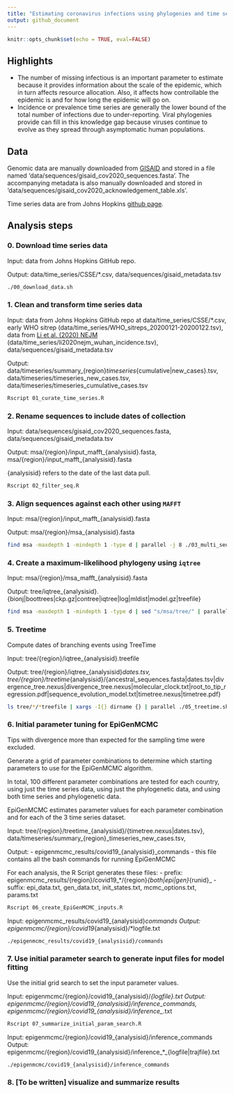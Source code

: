 ```yaml
---
title: "Estimating coronavirus infections using phylogenies and time series data"
output: github_document
---
```


```r
knitr::opts_chunk$set(echo = TRUE, eval=FALSE)
```

## Highlights

- The number of missing infectious is an important parameter to estimate because it provides information about the scale of the epidemic, which in turn affects resource allocation. Also, it affects how controllable the epidemic is and for how long the epidemic will go on.
- Incidence or prevalence time series are generally the lower bound of the total number of infections due to under-reporting. Viral phylogenies provide can fill in this knowledge gap because viruses continue to evolve as they spread through asymptomatic human populations.

## Data

Genomic data are manually downloaded from [GISAID](https://www.gisaid.org/) and stored in a file named 'data/sequences/gisaid_cov2020_sequences.fasta'. The accompanying metadata is also manually downloaded and stored in 'data/sequences/gisaid_cov2020_acknowledgement_table.xls'.

Time series data are from Johns Hopkins [github page](https://github.com/CSSEGISandData/COVID-19/tree/master/csse_covid_19_data).

## Analysis steps

### 0. Download time series data

Input: data from Johns Hopkins GitHub repo.

Output: data/time_series/CSSE/*.csv, data/sequences/gisaid_metadata.tsv

```bash
./00_download_data.sh
```

### 1. Clean and transform time series data

Input: data from Johns Hopkins GitHub repo at data/time_series/CSSE/*.csv, early WHO sitrep (data/time_series/WHO_sitreps_20200121-20200122.tsv), data from [Li et al. (2020) NEJM](https://www.nejm.org/doi/full/10.1056/NEJMoa2001316) (data/time_series/li2020nejm_wuhan_incidence.tsv), data/sequences/gisaid_metadata.tsv

Output: data/timeseries/summary_{region}_timeseries_{cumulative|new_cases}.tsv, data/timeseries/timeseries_new_cases.tsv, data/timeseries/timeseries_cumulative_cases.tsv

```bash
Rscript 01_curate_time_series.R
```

### 2. Rename sequences to include dates of collection

Input: data/sequences/gisaid_cov2020_sequences.fasta, data/sequences/gisaid_metadata.tsv

Output: msa/{region}/input_mafft_{analysisid}.fasta, msa/{region}/input_mafft_{analysisid}.fasta

{analysisid} refers to the date of the last data pull.

```bash
Rscript 02_filter_seq.R
```

### 3. Align sequences against each other using `MAFFT`

Input: msa/{region}/input_mafft_{analysisid}.fasta

Output: msa/{region}/msa_{analysisid}.fasta

```bash
find msa -maxdepth 1 -mindepth 1 -type d | parallel -j 8 ./03_multi_sequence_alignment.sh {}
```

### 4. Create a maximum-likelihood phylogeny using `iqtree`

Input: msa/{region}/msa_mafft_{analysisid}.fasta

Output: tree/iqtree_{analysisid}.{bionj|boottrees|ckp.gz|contree|iqtree|log|mldist|model.gz|treefile}

```bash
find msa -maxdepth 1 -mindepth 1 -type d | sed "s/msa/tree/" | parallel -j 8 ./04_build_ml_tree.sh {}
```

### 5. Treetime

Compute dates of branching events using TreeTime

Input: tree/{region}/iqtree_{analysisid}.treefile

Output: tree/{region}/iqtree_{analysisid}_dates.tsv, tree/{region}/treetime_{analysisid}/{ancestral_sequences.fasta|dates.tsv|divergence_tree.nexus|divergence_tree.nexus|molecular_clock.txt|root_to_tip_regression.pdf|sequence_evolution_model.txt|timetree.nexus|timetree.pdf}

```bash
ls tree/*/*treefile | xargs -I{} dirname {} | parallel ./05_treetime.sh {}
```




### 6. Initial parameter tuning for EpiGenMCMC

Tips with divergence more than expected for the sampling time were excluded.

Generate a grid of parameter combinations to determine which starting parameters to use for the EpiGenMCMC algorithm.

In total, 100 different parameter combinations are tested for each country, using just the time series data, using just the phylogenetic data, and using both time series and phylogenetic data.

EpiGenMCMC estimates parameter values for each parameter combination and for each of the 3 time series dataset.

Input: tree/{region}/treetime_{analysisid}/{timetree.nexus|dates.tsv}, data/timeseries/summary_{region}_timeseries_new_cases.tsv,

Output: 
- epigenmcmc_results/covid19_{analysisid}_commands - this file contains all the bash commands for running EpiGenMCMC

For each analysis, the R Script generates these files:
- prefix: epigenmcmc_results/{region}/covid19_*/{region}_{both|epi|gen}_{runid}_
- suffix: epi_data.txt, gen_data.txt, init_states.txt, mcmc_options.txt, params.txt

```bash
Rscript 06_create_EpiGenMCMC_inputs.R
```

Input: epigenmcmc_results/covid19_{analysisid}_commands
Output: epigenmcmc/{region}/covid19_{analysisid}/*logfile.txt

```bash
./epigenmcmc_results/covid19_{analysisid}/commands
```

### 7. Use initial parameter search to generate input files for model fitting

Use the initial grid search to set the input parameter values.

Input: epigenmcmc/{region}/covid19_{analysisid}/*{logfile}.txt
Output: epigenmcmc/{region}/covid19_{analysisid}/inference_commands, epigenmcmc/{region}/covid19_{analysisid}/inference_*.txt

```bash
Rscript 07_summarize_initial_param_search.R
```

Input: epigenmcmc/{region}/covid19_{analysisid}/inference_commands
Output: epigenmcmc/{region}/covid19_{analysisid}/inference_*_{logfile|trajfile}.txt

```bash
./epigenmcmc/covid19_{analysisid}/inference_commands
```

### 8. [To be written] visualize and summarize results
